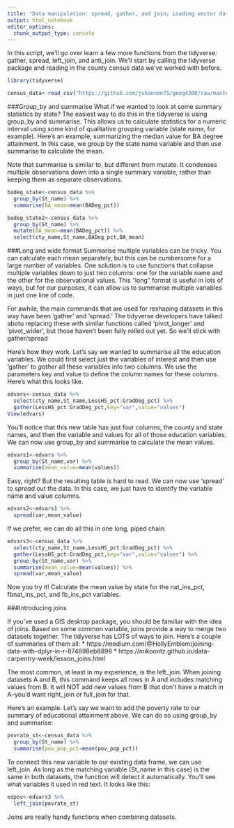 ```yaml
---
title: "Data manipulation: spread, gather, and join; Loading vector data"
output: html_notebook
editor_options: 
  chunk_output_type: console
---
```


In this script, we'll go over learn a few more functions from the tidyverse: gather, spread, left_join, and anti_join. We'll start by calling the tidyverse package and reading in the county census data we've worked with before.

```r
library(tidyverse)

census_data<-read_csv("https://github.com/jshannon75/geog4300/raw/master/data/ACSCtyData_2014ACS.csv")
```

###Group_by and summarise
What if we wanted to look at some summary statistics by state? The easiest way to do this in the tidyverse is using group_by and summarise. This allows us to calculate statistics for a numeric interval using some kind of qualitative grouping variable (state name, for example). Here's an example, summarizing the median value for BA degree attainment. In this case, we group by the state name variable and then use summarise to calculate the mean. 

Note that summarise is similar to, but different from mutate. It condenses multiple observations down into a single summary variable, rather than keeping them as separate observations.

```r
badeg_state<-census_data %>%
  group_by(St_name) %>%
  summarise(BA_mean=mean(BADeg_pct))

badeg_state2<-census_data %>%
  group_by(St_name) %>%
  mutate(BA_mean=mean(BADeg_pct)) %>%
  select(cty_name,St_name,BADeg_pct,BA_mean)
```


###Long and wide format
Summarise multiple variables can be tricky. You can calculate each mean separately, but this can be cumbersome for a large number of variables. One solution is to use functions that collapse multiple variables down to just two columns: one for the variable name and the other for the observational values. This "long" format is useful in lots of ways, but for our purposes, it can allow us to summarise multiple variables in just one line of code.

For awhile, the main commands that are used for reshaping datasets in this way have been 'gather' and 'spread.' The tidyverse developers have talked abotu replacing these with similar functions called 'pivot_longer' and 'pivot_wider', but those haven't been fully rolled out yet. So we'll stick with gather/spread 

Here's how they work. Let's say we wanted to summarise all the education variables. We could first select just the variables of interest and then use 'gather' to *gather* all these variables into two columns. We use the parameters key and value to define the column names for these columns. Here's what this looks like.

```r
edvars<-census_data %>%
  select(cty_name,St_name,LessHS_pct:GradDeg_pct) %>%
  gather(LessHS_pct:GradDeg_pct,key="var",value="values")
View(edvars)
```

You'll notice that this new table has just four columns, the county and state names, and then the variable and values for all of those education variables. We can now use group_by and summarise to calculate the mean values.

```r
edvars1<-edvars %>%
  group_by(St_name,var) %>%
  summarise(mean_value=mean(values))
```

Easy, right? But the resulting table is hard to read. We can now use 'spread' to *spread* out the data. In this case, we just have to identify the variable name and value columns.

```r
edvars2<-edvars1 %>%
  spread(var,mean_value)
```

If we prefer, we can do all this in one long, piped chain:

```r
edvars3<-census_data %>%
  select(cty_name,St_name,LessHS_pct:GradDeg_pct) %>%
  gather(LessHS_pct:GradDeg_pct,key="var",value="values") %>%
  group_by(St_name,var) %>%
  summarise(mean_value=mean(values)) %>%
  spread(var,mean_value)
```

Now you try it! Calculate the mean value by state for the nat_ins_pct, fbnat_ins_pct, and fb_ins_pct variables.

###Introducing joins

If you've used a GIS desktop package, you should be familiar with the idea of joins. Based on some common variable, joins provide a way to merge two datasets together. The tidyverse has LOTS of ways to join. Here's a couple of summaries of them all: 
* https://medium.com/@HollyEmblem/joining-data-with-dplyr-in-r-874698eb8898
* https://mikoontz.github.io/data-carpentry-week/lesson_joins.html

The most common, at least in my experience, is the left_join. When joining datasets A and B, this command keeps all rows in A and includes matching values from B. It will NOT add new values from B that don't have a match in A--you'd want right_join or full_join for that.

Here's an example. Let's say we want to add the poverty rate to our summary of educational attainment above. We can do so using group_by and summarise:

```r
povrate_st<-census_data %>%
  group_by(St_name) %>%
  summarise(pov_pop_pct=mean(pov_pop_pct))
```

To connect this new variable to our existing data frame, we can use left_join. As long as the matching variable (St_name in this case) is the same in both datasets, the function will detect it automatically. You'll see what variables it used in red text. It looks like this:

```r
edpov<-edvars3 %>%
  left_join(povrate_st)
```

Joins are really handy functions when combining datasets.


